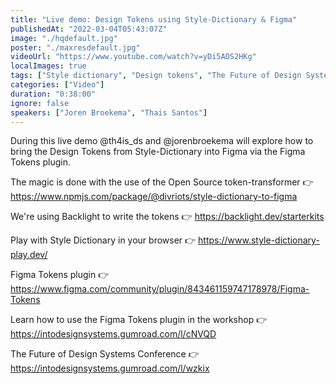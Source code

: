 ```yaml
---
title: "Live demo: Design Tokens using Style-Dictionary & Figma"
publishedAt: "2022-03-04T05:43:07Z"
image: "./hqdefault.jpg"
poster: "./maxresdefault.jpg"
videoUrl: "https://www.youtube.com/watch?v=yDi5ADS2HKg"
localImages: true
tags: ["Style dictionary", "Design tokens", "The Future of Design Systems"]
categories: ["Video"]
duration: "0:38:00"
ignore: false
speakers: ["Joren Broekema", "Thais Santos"]
---
```


During this live demo @th4is_ds and @jorenbroekema will explore how to bring the Design Tokens from Style-Dictionary into Figma via the Figma Tokens plugin.

The magic is done with the use of the Open Source token-transformer
👉 https://www.npmjs.com/package/@divriots/style-dictionary-to-figma

We're using Backlight to write the tokens
👉 https://backlight.dev/starterkits

Play with Style Dictionary in your browser
👉 https://www.style-dictionary-play.dev/

Figma Tokens plugin
👉 https://www.figma.com/community/plugin/843461159747178978/Figma-Tokens

Learn how to use the Figma Tokens plugin in the workshop
👉 https://intodesignsystems.gumroad.com/l/cNVQD

The Future of Design Systems Conference
👉 https://intodesignsystems.gumroad.com/l/wzkix
